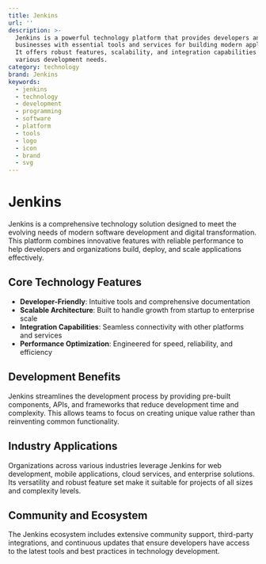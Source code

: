 ```yaml
---
title: Jenkins
url: ''
description: >-
  Jenkins is a powerful technology platform that provides developers and
  businesses with essential tools and services for building modern applications.
  It offers robust features, scalability, and integration capabilities for
  various development needs.
category: technology
brand: Jenkins
keywords:
  - jenkins
  - technology
  - development
  - programming
  - software
  - platform
  - tools
  - logo
  - icon
  - brand
  - svg
---
```


# Jenkins

Jenkins is a comprehensive technology solution designed to meet the evolving needs of modern software development and digital transformation. This platform combines innovative features with reliable performance to help developers and organizations build, deploy, and scale applications effectively.

## Core Technology Features

- **Developer-Friendly**: Intuitive tools and comprehensive documentation
- **Scalable Architecture**: Built to handle growth from startup to enterprise scale
- **Integration Capabilities**: Seamless connectivity with other platforms and services
- **Performance Optimization**: Engineered for speed, reliability, and efficiency

## Development Benefits

Jenkins streamlines the development process by providing pre-built components, APIs, and frameworks that reduce development time and complexity. This allows teams to focus on creating unique value rather than reinventing common functionality.

## Industry Applications

Organizations across various industries leverage Jenkins for web development, mobile applications, cloud services, and enterprise solutions. Its versatility and robust feature set make it suitable for projects of all sizes and complexity levels.

## Community and Ecosystem

The Jenkins ecosystem includes extensive community support, third-party integrations, and continuous updates that ensure developers have access to the latest tools and best practices in technology development.

